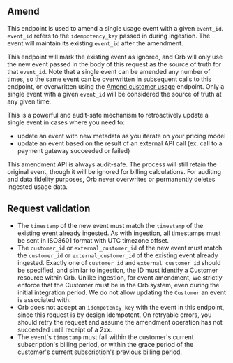 ## Amend

This endpoint is used to amend a single usage event with a given `event_id`. `event_id` refers to the
`idempotency_key` passed in during ingestion. The event will maintain its existing `event_id` after the amendment.

This endpoint will mark the existing event as ignored, and Orb will only use the new event passed in the body of
this request as the source of truth for that `event_id`. Note that a single event can be amended any number of
times, so the same event can be overwritten in subsequent calls to this endpoint, or overwritten using the
[Amend customer usage](amend-usage) endpoint. Only a single event with a given `event_id` will be considered the
source of truth at any given time.

This is a powerful and audit-safe mechanism to retroactively update a single event in cases where you need to:
* update an event with new metadata as you iterate on your pricing model
* update an event based on the result of an external API call (ex. call to a payment gateway succeeded or failed)

This amendment API is always audit-safe. The process will still retain the original event, though it will be
ignored for billing calculations. For auditing and data fidelity purposes, Orb never overwrites or permanently
deletes ingested usage data.

## Request validation
* The `timestamp` of the new event must match the `timestamp` of the existing event already ingested. As with
  ingestion, all timestamps must be sent in ISO8601 format with UTC timezone offset.
* The `customer_id` or `external_customer_id` of the new event must match the `customer_id` or
  `external_customer_id` of the existing event already ingested. Exactly one of `customer_id` and
  `external_customer_id` should be specified, and similar to ingestion, the ID must identify a Customer resource
  within Orb. Unlike ingestion, for event amendment, we strictly enforce that the Customer must be in the Orb
  system, even during the initial integration period. We do not allow updating the `Customer` an event is
  associated with.
* Orb does not accept an `idempotency_key` with the event in this endpoint, since this request is by design
  idempotent. On retryable errors, you should retry the request and assume the amendment operation has not
  succeeded until receipt of a 2xx.
* The event's `timestamp` must fall within the customer's current subscription's billing period, or within the
  grace period of the customer's current subscription's previous billing period.
